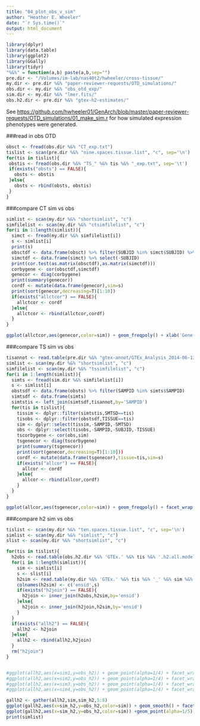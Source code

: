 ```yaml
---
title: "04_plot_obs_v_sim"
author: "Heather E. Wheeler"
date: "`r Sys.time()`"
output: html_document
---
```


```r
library(dplyr)
library(data.table)
library(ggplot2)
library(GGally)
library(tidyr)
"%&%" = function(a,b) paste(a,b,sep="")
pre.dir <- "/Volumes/im-lab/nas40t2/hwheeler/cross-tissue/"
my.dir <- pre.dir %&% "paper-reviewer-requests/OTD_simulations/"
obs.dir <- my.dir %&% "obs_otd_exp/"
sim.dir <- my.dir %&% "lmer.fits/"
obs.h2.dir <- pre.dir %&% "gtex-h2-estimates/"
```

See <https://github.com/hwheeler01/GenArch/blob/master/paper-reviewer-requests/OTD_simulations/01_make_sim.r> for how simulated expression phenotypes were generated.

###read in obs OTD
```r
obsct <- fread(obs.dir %&% "CT_exp.txt")
tislist <- scan(pre.dir %&% "nine.spaces.tissue.list", "c", sep='\n')
for(tis in tislist){
 obstis <- fread(obs.dir %&% "TS_" %&% tis %&% "_exp.txt", sep='\t')
 if(exists("obsts") == FALSE){
   obsts <- obstis
 }else{
   obsts <- rbind(obsts, obstis)
 }
}
```
 
###compare CT sim vs obs
```r
simlist <- scan(my.dir %&% "shortsimlist", "c")
simfilelist <- scan(my.dir %&% "ctsimfilelist", "c")
for(i in 1:length(simlist)){
  simct <- fread(my.dir %&% simfilelist[i])
  s <- simlist[i]
  print(s)
  obsctdf <- data.frame(obsct) %>% filter(SUBJID %in% simct$SUBJID) %>% select(-SUBJID)
  simctdf <- data.frame(simct) %>% select(-SUBJID)
  print(cor.test(as.matrix(obsctdf),as.matrix(simctdf)))
  corbygene <- cor(obsctdf,simctdf)
  genecor <- diag(corbygene)
  print(summary(genecor))
  cordf <- mutate(data.frame(genecor),sim=s)
  print(sort(genecor,decreasing=T)[1:10])
  if(exists("allctcor") == FALSE){
    allctcor <- cordf
  }else{
    allctcor <- rbind(allctcor,cordf)
  }
}

ggplot(allctcor,aes(genecor,color=sim)) + geom_freqpoly() + xlab('Gene correlation (obs v. sim)') + theme_bw()
```

###compare TS sim vs obs
```r
tisannot <- read.table(pre.dir %&% "gtex-annot/GTEx_Analysis_2014-06-13.SampleTissue.annot",header=T,sep='\t')
simlist <- scan(my.dir %&% "shortsimlist", "c")
simfilelist <- scan(my.dir %&% "tssimfilelist", "c")
for(i in 1:length(simlist)){
  simts <- fread(sim.dir %&% simfilelist[i])
  s <- simlist[i]
  obstsdf <- data.frame(obsts) %>% filter(SAMPID %in% simts$SAMPID)
  simtsdf <- data.frame(simts)
  simtstis <- left_join(simtsdf,tisannot,by='SAMPID')
  for(tis in tislist){
    tissim <- dplyr::filter(simtstis,SMTSD==tis)
    tisobs <- dplyr::filter(obstsdf,TISSUE==tis)
    sim <- dplyr::select(tissim,-SAMPID,-SMTSD)
    obs <- dplyr::select(tisobs,-SAMPID,-SUBJID,-TISSUE)
    tscorbygene <- cor(obs,sim)
    tsgenecor <- diag(tscorbygene)
    print(summary(tsgenecor))
    print(sort(genecor,decreasing=T)[1:10]))
    cordf <- mutate(data.frame(tsgenecor),tissue=tis,sim=s)
    if(exists("allcor") == FALSE){
      allcor <- cordf
    }else{
      allcor <- rbind(allcor,cordf)
    }
  }
}

ggplot(allcor,aes(tsgenecor,color=sim)) + geom_freqpoly() + facet_wrap(~tissue) + theme_bw() + xlab('Gene correlation (obs v. sim)')

```


###compare h2 sim vs obs
```r
tislist <- scan(my.dir %&% "ten.spaces.tissue.list", "c", sep='\n')
simlist <- scan(my.dir %&% "simlist", "c")
slist <- scan(my.dir %&% "shortsimlist", "c")

for(tis in tislist){
  h2obs <- read.table(obs.h2.dir %&% 'GTEx.' %&% tis %&% '.h2.all.models_FHSfdr0.05.Chr1-22_globalOtherChr.2015-10-06.txt', header=T,sep='\t') %>% select(tissue,ensid,gene,local.h2) %>% rename(obs_h2 = local.h2)
  for(i in 1:length(simlist)){
    sim <- simlist[i]
    s <- slist[i]
    h2sim <- read.table(my.dir %&% 'GTEx.' %&% tis %&% '_' %&% sim %&% '.h2.all.models_FHSfdr0.05.Chr1-22_globalOtherChr.2016-06-22.txt',header=T,sep='\t') %>% select(ensid,local.h2)
    colnames(h2sim) <- c('ensid',s)
    if(exists("h2join") == FALSE){
      h2join <- inner_join(h2obs,h2sim,by='ensid') 
    }else{
      h2join <- inner_join(h2join,h2sim,by='ensid')
    }
  }
  if(exists("allh2") == FALSE){
    allh2 <- h2join
  }else{
    allh2 <- rbind(allh2,h2join)
  }
  rm("h2join")
}


#ggplot(allh2,aes(x=sim1,y=obs_h2)) + geom_point(alpha=1/4) + facet_wrap(~tissue,ncol=3) + theme_bw() + geom_smooth() + ggtitle(simlist[1]) + xlab("simulation h2") + ylab("observed h2")
#ggplot(allh2,aes(x=sim2,y=obs_h2)) + geom_point(alpha=1/4) + facet_wrap(~tissue,ncol=3) + theme_bw() + geom_smooth() + ggtitle(simlist[2]) + xlab("simulation h2") + ylab("observed h2")
#ggplot(allh2,aes(x=sim3,y=obs_h2)) + geom_point(alpha=1/4) + facet_wrap(~tissue,ncol=3) + theme_bw() + geom_smooth() + ggtitle(simlist[3]) + xlab("simulation h2") + ylab("observed h2")
#ggplot(allh2,aes(x=sim4,y=obs_h2)) + geom_point(alpha=1/4) + facet_wrap(~tissue,ncol=3) + theme_bw() + geom_smooth() + ggtitle(simlist[4]) + xlab("simulation h2") + ylab("observed h2")

gallh2 <- gather(allh2,sim,sim_h2,5:8)
ggplot(gallh2,aes(x=sim_h2,y=obs_h2,color=sim)) + geom_smooth() + facet_wrap(~tissue,ncol=3) + theme_bw() + xlab("simulation h2") + ylab("observed h2")
ggplot(gallh2,aes(x=sim_h2,y=obs_h2,color=sim)) +geom_point(alpha=1/5) + geom_smooth() + facet_wrap(~tissue,ncol=3) + theme_bw() + xlab("simulation h2") + ylab("observed h2")
print(simlist)
```